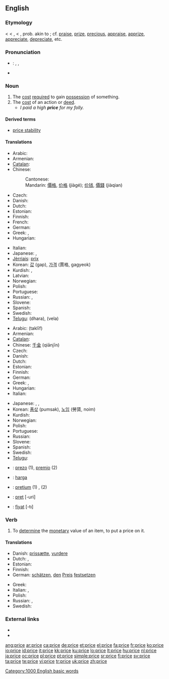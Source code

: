 {{also|Price}}
==English==

===Etymology===
< {{etyl|enm}} {{term|price|lang=enm||price, prize, value, excellence}} < {{etyl|fro}} {{term|pris}}, {{term|preis}} < {{etyl|la}} {{term|pretium||worth, price, money spent, wages, reward}}, prob. akin to {{etyl|el}} {{term|περνάναι|sc=Grek||to sell}}; cf. [[praise]], [[prize]], [[precious]], [[appraise]], [[apprize]], [[appreciate]], [[depreciate]], etc.

===Pronunciation===
* {{italbrac|UK, US}}: {{enPR|prīs}}, {{IPA|/praɪs/}}, {{SAMPA|/praIs/}}
* {{audio|en-us-price.ogg|Audio (US)}}

===Noun===
{{en-noun}}

# The [[cost]] [[require]]d to gain [[possession]] of something.
# The [[cost]] of an action or [[deed]].
#* ''I paid a high '''price''' for my folly.''

====Derived terms====
* [[price stability]]

====Translations====
{{trans-top|cost required to gain possession of something}}
* Arabic: {{Arab|[[ثمن]]}} {{IPAchar|(θáman)}} {{m}}
* Armenian: {{t|hy|գին|sc=Armn|tr=gin}}
* [[Catalan]]: {{t|ca|preu|m}}
* Chinese:
*: Cantonese: {{tø|yue|價格|tr=gaa3 gaak3|sc=Hani|xs=Cantonese}}
*: Mandarin: [[價格]], [[价格]] (jiàgé); [[价钱]], [[價錢]] (jiàqian)
* Czech: {{t+|cs|cena|f}}
* Danish: {{t-|da|pris|c}}
* Dutch: {{t+|nl|prijs|m}}
* Estonian: {{t+|et|hind}}
* Finnish: {{t+|fi|hinta}}
* French: {{t+|fr|prix|m}}
* German: {{t+|de|Preis|m}}
* Greek: {{t+|el|τιμή|f|tr=timí|sc=Grek}}, {{t+|el|αξία|f|tr=aksía|sc=Grek}}
* Hungarian: {{t+|hu|ár}}
{{trans-mid}}
* Italian: {{t+|it|prezzo|m}}
* Japanese: {{t-|ja|価格|tr=[[かかく]], kakaku|sc=Jpan}}, {{t-|ja|値段|tr=[[ねだん]], nedan|sc=Jpan}}
* [[Jèrriais]]: [[prix#Jèrriais|prix]] {{m}}
* Korean: [[값]] (gap), [[가격]] (賈格, gagyeok)
* Kurdish: {{KUchar|[[به‌ها]]}}, {{KUchar|[[نرخ]]}}
* Latvian: {{t-|lv|cena|f|xs=Latvian}}
* Norwegian: {{t-|no|pris}}
* Polish: {{t+|pl|cena|f}}
* Portuguese: {{t+|pt|preço|m}}
* Russian: {{t+|ru|цена|f|tr=tsená|sc=Cyrl}}, {{t+|ru|стоимость|f|tr=stóimost’|sc=Cyrl}}
* Slovene: {{t+|sl|cena|f}}
* Spanish: {{t+|es|precio|m}}
* Swedish: {{t+|sv|pris|n}}
* [[Telugu]]: {{t|te|ధర|sc=Telu}} (dhara), {{t|te|వెల|sc=Telu}} (vela)
{{trans-bottom}}

{{trans-top|cost of an action or deed}}
* Arabic: {{Arab|[[تكليف]]}} (taklīf) {{m}}
* Armenian: {{t|hy|գին|sc=Armn|tr=gin}}
* [[Catalan]]: {{t|ca|preu|m}}
* Chinese: [[千金]] (qiānjīn)
* Czech: {{t+|cs|cena|f}}
* Danish: {{t-|da|pris|c}}
* Dutch: {{t+|nl|prijs|m}}
* Estonian: {{t+|et|hind}}
* Finnish: {{t+|fi|hinta}}
* German: {{t+|de|Preis|m}}
* Greek: {{t+|el|τίμημα|n|tr=tímima|sc=Grek}}, {{t+|el|αντίτιμο|n|tr=andítimo|sc=Grek}}
* Hungarian: {{t+|hu|ár}}
* Italian: {{t+|it|prezzo|m}}
{{trans-mid}}
* Japanese: {{t+|ja|費用|tr=[[ひよう]], hiyō|sc=Jpan}}, {{t|ja|手間賃|tr=[[てまちん]], temachin|sc=Jpan}}, {{t-|ja|報酬|tr=[[ほうしゅう]], hōshū|sc=Jpan}}
* Korean: [[품삯]] (pumsak), [[노임]] (勞賃, noim)
* Kurdish: {{KUchar|[[نرخ]]}}
* Norwegian: {{t-|no|pris}}
* Polish: {{t+|pl|cena|f}}
* Portuguese: {{t+|pt|preço|m}}
* Russian: {{t+|ru|цена|f|tr=tsená|sc=Cyrl}}
* Slovene: {{t+|sl|cena|f}}
* Spanish: {{t+|es|precio|m}}
* Swedish: {{t+|sv|pris|n}}
* [[Telugu]]: {{t|te|ఫలితము|sc=Telu}}
{{trans-bottom}}

{{checktrans-top}}
* {{ttbc|Esperanto}}: [[prezo]] (1), [[premio]] (2)
* {{ttbc|Indonesian}}: [[harga]]
{{trans-mid}}
* {{ttbc|Latin}}: [[pretium]] (1) {{n}}, {{t-|la|premium}} {{n}} (2)
* {{ttbc|Romanian}}: [[preţ]] [-uri] {{n}}
* {{ttbc|Turkish}}: [[fiyat]] [-tı]
{{trans-bottom}}

===Verb===
{{en-verb|pric|ing}}

# To [[determine]] the [[monetary]] value of an item, to put a price on it.

====Translations====
{{trans-top|determine or put a price on something}}
* Danish: [[prissætte]], [[vurdere]]
* Dutch: {{t+|nl|schatten}}, {{t+|nl|prijzen}}
* Estonian: {{t|et|hindama}}
* Finnish: {{t+|fi|hinnoitella}}
* German: [[schätzen]], [[den]] [[Preis]] [[festsetzen]]
{{trans-mid}}
* Greek: {{t+|el|κοστολογώ|sc=Grek}}
* Italian: {{t+|it|stimare}}, {{t+|it|valutare}}
* Polish: {{t|pl|wycenić}}
* Russian: {{t|ru|оценивать|tr=otsénivat'|sc=Cyrl}} {{impf}}, {{t|ru|оценить|tr=ocenít'|sc=Cyrl}} {{pf}}
* Swedish: {{t+|sv|värdera}}
{{trans-bottom}}

===External links===
* {{R:Webster 1913}}
* {{R:Century 1911}}

[[Category:1000 English basic words]]

[[ang:price]]
[[ar:price]]
[[ca:price]]
[[de:price]]
[[et:price]]
[[el:price]]
[[fa:price]]
[[fr:price]]
[[ko:price]]
[[io:price]]
[[id:price]]
[[it:price]]
[[kk:price]]
[[ku:price]]
[[lo:price]]
[[lt:price]]
[[hu:price]]
[[nl:price]]
[[ja:price]]
[[oc:price]]
[[pl:price]]
[[pt:price]]
[[simple:price]]
[[sr:price]]
[[fi:price]]
[[sv:price]]
[[ta:price]]
[[te:price]]
[[vi:price]]
[[tr:price]]
[[uk:price]]
[[zh:price]]